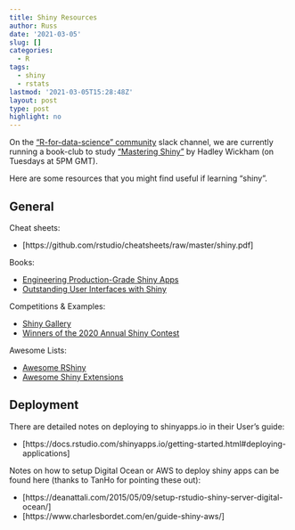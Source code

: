 ```yaml
---
title: Shiny Resources
author: Russ
date: '2021-03-05'
slug: []
categories:
  - R
tags:
  - shiny
  - rstats
lastmod: '2021-03-05T15:28:48Z'
layout: post
type: post
highlight: no
---
```


On the
["R-for-data-science" community](https://www.rfordatasci.com/) slack channel, we
are currently running a book-club to study
["Mastering Shiny"](https://mastering-shiny.org/index.html) by Hadley Wickham
(on Tuesdays at 5PM GMT).

Here are some resources that you might find useful if learning "shiny".

## General

Cheat sheets:

- [https://github.com/rstudio/cheatsheets/raw/master/shiny.pdf]

Books:

- [Engineering Production-Grade Shiny Apps](https://engineering-shiny.org/)
- [Outstanding User Interfaces with Shiny](https://unleash-shiny.rinterface.com/)

Competitions & Examples:

- [Shiny Gallery](https://shiny.rstudio.com/gallery/)
- [Winners of the 2020 Annual Shiny Contest](https://blog.rstudio.com/2020/07/13/winners-of-the-2nd-shiny-contest/)

Awesome Lists:

- [Awesome RShiny](https://grabear.github.io/awesome-rshiny/)
- [Awesome Shiny Extensions](https://github.com/nanxstats/awesome-shiny-extensions)

## Deployment

There are detailed notes on deploying to shinyapps.io in their User's guide:

- [https://docs.rstudio.com/shinyapps.io/getting-started.html#deploying-applications]

Notes on how to setup Digital Ocean or AWS to deploy shiny apps can be found
here (thanks to TanHo for pointing these out):

- [https://deanattali.com/2015/05/09/setup-rstudio-shiny-server-digital-ocean/]
- [https://www.charlesbordet.com/en/guide-shiny-aws/]
